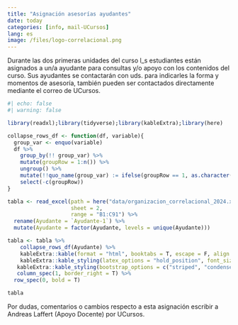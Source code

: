 ```yaml
---
title: "Asignación asesorías ayudantes"
date: today
categories: [info, mail-UCursos]
lang: es
image: /files/logo-correlacional.png
---
```


Durante las dos primeras unidades del curso l_s estudiantes están asignados a un/a ayudante para consultas y/o apoyo con los contenidos del curso. Sus ayudantes se contactarán con uds. para indicarles la forma y momentos de asesoría, también pueden ser contactados directamente mediante el correo de UCursos.


```r
#| echo: false
#| warning: false

library(readxl);library(tidyverse);library(kableExtra);library(here)

collapse_rows_df <- function(df, variable){
  group_var <- enquo(variable)
  df %>%
    group_by(!! group_var) %>%
    mutate(groupRow = 1:n()) %>%
    ungroup() %>%
    mutate(!!quo_name(group_var) := ifelse(groupRow == 1, as.character(!! group_var), "")) %>%
    select(-c(groupRow))
}

tabla <- read_excel(path = here("data/organizacion_correlacional_2024.xlsx"),
                    sheet = 2,
                    range = "B1:C91") %>% 
  rename(Ayudante = `Ayudante-1`) %>% 
  mutate(Ayudante = factor(Ayudante, levels = unique(Ayudante)))

tabla <- tabla %>%   
    collapse_rows_df(Ayudante) %>% 
    kableExtra::kable(format = "html", booktabs = T, escape = F, align = 'c') %>% 
    kableExtra::kable_styling(latex_options = "hold_position", font_size = 13, position = "center") %>%
   kableExtra::kable_styling(bootstrap_options = c("striped", "condensed"), full_width = T) %>% 
   column_spec(1, border_right = T) %>% 
  row_spec(0, bold = T)

tabla
```


Por dudas, comentarios o cambios respecto a esta asignación escribir a Andreas Laffert (Apoyo Docente) por UCursos.


